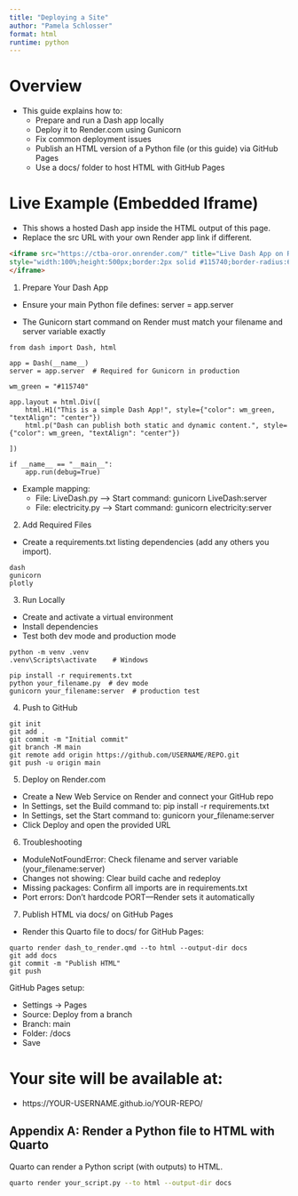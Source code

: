 ```yaml
---
title: "Deploying a Site"
author: "Pamela Schlosser"
format: html
runtime: python
---
```


# Overview

-   This guide explains how to:
    -   Prepare and run a Dash app locally
    -   Deploy it to Render.com using Gunicorn
    -   Fix common deployment issues
    -   Publish an HTML version of a Python file (or this guide) via GitHub Pages
    -   Use a docs/ folder to host HTML with GitHub Pages

# Live Example (Embedded Iframe)

-   This shows a hosted Dash app inside the HTML output of this page.
-   Replace the src URL with your own Render app link if different.

```html
<iframe src="https://ctba-oror.onrender.com/" title="Live Dash App on Render" 
style="width:100%;height:500px;border:2px solid #115740;border-radius:6px;">
</iframe>
```

1)  Prepare Your Dash App

-   Ensure your main Python file defines: server = app.server

-   The Gunicorn start command on Render must match your filename and server variable exactly

```text
from dash import Dash, html

app = Dash(__name__)
server = app.server  # Required for Gunicorn in production

wm_green = "#115740"

app.layout = html.Div([
    html.H1("This is a simple Dash App!", style={"color": wm_green, "textAlign": "center"})
    html.p("Dash can publish both static and dynamic content.", style={"color": wm_green, "textAlign": "center"})

])

if __name__ == "__main__":
    app.run(debug=True)
```

-   Example mapping:
    -   File: LiveDash.py --\> Start command: gunicorn LiveDash:server
    -   File: electricity.py --\> Start command: gunicorn electricity:server

2)  Add Required Files

-   Create a requirements.txt listing dependencies (add any others you import).

```text
dash
gunicorn
plotly
```

3)  Run Locally

-   Create and activate a virtual environment
-   Install dependencies
-   Test both dev mode and production mode

```text
python -m venv .venv 
.venv\Scripts\activate    # Windows

pip install -r requirements.txt
python your_filename.py  # dev mode
gunicorn your_filename:server  # production test
```

4)  Push to GitHub

```text
git init
git add .
git commit -m "Initial commit"
git branch -M main
git remote add origin https://github.com/USERNAME/REPO.git
git push -u origin main
```

5)  Deploy on Render.com

-   Create a New Web Service on Render and connect your GitHub repo
-   In Settings, set the Build command to: pip install -r requirements.txt
-   In Settings, set the Start command to: gunicorn your_filename:server
-   Click Deploy and open the provided URL

6)  Troubleshooting

-   ModuleNotFoundError: Check filename and server variable (your_filename:server)
-   Changes not showing: Clear build cache and redeploy
-   Missing packages: Confirm all imports are in requirements.txt
-   Port errors: Don’t hardcode PORT—Render sets it automatically

7)  Publish HTML via docs/ on GitHub Pages

-   Render this Quarto file to docs/ for GitHub Pages:

```text
quarto render dash_to_render.qmd --to html --output-dir docs 
git add docs 
git commit -m "Publish HTML" 
git push 
```

GitHub Pages setup:

-   Settings → Pages
-   Source: Deploy from a branch
-   Branch: main
-   Folder: /docs
-   Save

# Your site will be available at:

-   https://YOUR-USERNAME.github.io/YOUR-REPO/

## Appendix A: Render a Python file to HTML with Quarto

Quarto can render a Python script (with outputs) to HTML.

```bash
quarto render your_script.py --to html --output-dir docs
```
